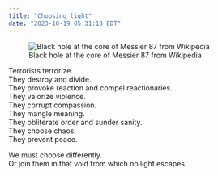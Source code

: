 ```yaml
---
title: "Choosing light"
date: "2023-10-19 05:31:18 EDT"
---
```


![Black hole at the core of Messier 87 from Wikipedia](https://upload.wikimedia.org/wikipedia/commons/thumb/4/4f/Black_hole_-_Messier_87_crop_max_res.jpg/520px-Black_hole_-_Messier_87_crop_max_res.jpg){}

Terrorists terrorize.</br>
They destroy and divide.</br>
They provoke reaction and compel reactionaries.</br>
They valorize violence.</br>
They corrupt compassion.</br>
They mangle meaning.</br>
They obliterate order and sunder sanity.</br>
They choose chaos.</br>
They prevent peace.

We must choose differently.</br>
Or join them in that void from which no light escapes.
